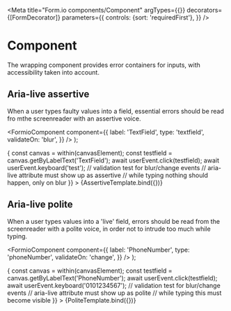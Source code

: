 

<Meta
  title="Form.io components/Component"
  argTypes={{}}
  decorators={[FormDecorator]}
  parameters={{
    controls: {sort: 'requiredFirst'},
  }}
/>

# Component

The wrapping component provides error containers for inputs, with accessibility taken into account.

## Aria-live assertive

When a user types faulty values into a field, essential errors should be read fro mthe screenreader with an assertive voice.

  <FormioComponent
    component={{
      label: 'TextField',
      type: 'textfield',
      validateOn: 'blur',
    }}
  />
);

<Canvas>
  <Story
    name="Aria-live assertive"
    args={{}}
    play={async ({args, canvasElement}) => {
      const canvas = within(canvasElement);
      const testfield = canvas.getByLabelText('TextField');
      await userEvent.click(testfield);
      await userEvent.keyboard('test');
      // validation test for blur/change events
      // aria-live attribute must show up as assertive
      // while typing nothing should happen, only on blur
    }}
  >
    {AssertiveTemplate.bind({})}
  </Story>
</Canvas>

<ArgsTable story="Aria-live assertive" />



## Aria-live polite

When a user types values into a 'live' field, errors should be read from the screenreader with a polite voice, in order not to intrude too much while typing.

  <FormioComponent
    component={{
      label: 'PhoneNumber',
      type: 'phoneNumber',
      validateOn: 'change',
    }}
  />
);

<Canvas>
  <Story
    name="Aria-live polite"
    args={{}}
    play={async ({args, canvasElement}) => {
      const canvas = within(canvasElement);
      const testfield = canvas.getByLabelText('PhoneNumber');
      await userEvent.click(testfield);
      await userEvent.keyboard('0101234567');
      // validation test for blur/change events
      // aria-live attribute must show up as polite
      // while typing this must become visible
    }}
  >
    {PoliteTemplate.bind({})}
  </Story>
</Canvas>

<ArgsTable story="Aria-live polite" />
